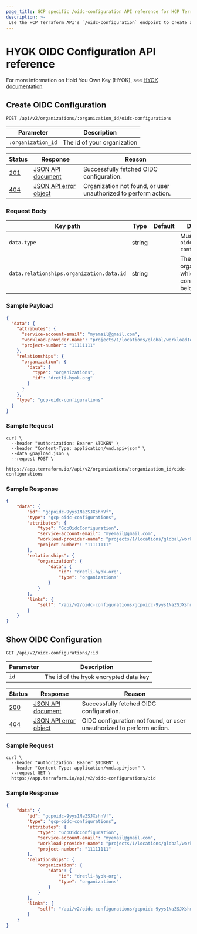 ```yaml
---
page_title: GCP specific /oidc-configuration API reference for HCP Terraform
description: >-
 Use the HCP Terraform API's `/oidc-configuration` endpoint to create and view your GCP OIDC configurations for HYOK (Hold Your Own Key) in HCP Terraform.
---
```


[200]: https://developer.mozilla.org/en-US/docs/Web/HTTP/Status/200

[201]: https://developer.mozilla.org/en-US/docs/Web/HTTP/Status/201

[202]: https://developer.mozilla.org/en-US/docs/Web/HTTP/Status/202

[204]: https://developer.mozilla.org/en-US/docs/Web/HTTP/Status/204

[400]: https://developer.mozilla.org/en-US/docs/Web/HTTP/Status/400

[401]: https://developer.mozilla.org/en-US/docs/Web/HTTP/Status/401

[403]: https://developer.mozilla.org/en-US/docs/Web/HTTP/Status/403

[404]: https://developer.mozilla.org/en-US/docs/Web/HTTP/Status/404

[409]: https://developer.mozilla.org/en-US/docs/Web/HTTP/Status/409

[412]: https://developer.mozilla.org/en-US/docs/Web/HTTP/Status/412

[422]: https://developer.mozilla.org/en-US/docs/Web/HTTP/Status/422

[429]: https://developer.mozilla.org/en-US/docs/Web/HTTP/Status/429

[500]: https://developer.mozilla.org/en-US/docs/Web/HTTP/Status/500

[504]: https://developer.mozilla.org/en-US/docs/Web/HTTP/Status/504

[JSON API document]: /terraform/cloud-docs/api-docs#json-api-documents

[JSON API error object]: https://jsonapi.org/format/#error-objects

# HYOK OIDC Configuration API reference
For more information on Hold You Own Key (HYOK), see [HYOK documentation](/terraform/cloud-docs/hold-your-own-key/index)

## Create OIDC Configuration
 `POST /api/v2/organizations/:organization_id/oidc-configurations`

 | Parameter           | Description                  |
 | ------------------- | ---------------------------- |
 | `:organization_id` | The id of your organization

 | Status  | Response                  | Reason                                                            |
 |---------|---------------------------|-------------------------------------------------------------------|
 | [201][] | [JSON API document][]     | Successfully fetched OIDC configuration.  |
 | [404][] | [JSON API error object][] | Organization not found, or user unauthorized to perform action.    |

### Request Body

| Key path                         | Type    | Default   | Description                                                                                                                                                                                               |
| -------------------------------- | ------- | --------- | --------------------------------------------------------------------------------------------------------------------------------------------------------------------------------------------------------- |
| `data.type`                      | string  |           | Must be `"gco-oidc-configurations"`.                                                                                                                                                                               |
| `data.relationships.organization.data.id` | string  |             | The id of the organization to which the OIDC configuration belongs.

### Sample Payload
```json
{
  "data": {
    "attributes": {
      "service-account-email": "myemail@gmail.com",
      "workload-provider-name": "projects/1/locations/global/workloadIdentityPools/1/providers/1",
      "project-number": "11111111"
    },
    "relationships": {
      "organization": {
        "data": {
          "type": "organizations",
          "id": "dretli-hyok-org"
        }
      }
    },
    "type": "gcp-oidc-configurations"
  }
}
```

### Sample Request

```shell
curl \
  --header "Authorization: Bearer $TOKEN" \
  --header "Content-Type: application/vnd.api+json" \
  --data @payload.json \
  --request POST \
  https://app.terraform.io//api/v2/organizations/:organization_id/oidc-configurations
```

### Sample Response

```json
{
    "data": {
        "id": "gcpoidc-9yys1NaZSJXshnVf",
        "type": "gcp-oidc-configurations",
        "attributes": {
            "type": "GcpOidcConfiguration",
            "service-account-email": "myemail@gmail.com",
            "workload-provider-name": "projects/1/locations/global/workloadIdentityPools/1/providers/1",
            "project-number": "11111111"
        },
        "relationships": {
            "organization": {
                "data": {
                    "id": "dretli-hyok-org",
                    "type": "organizations"
                }
            }
        },
        "links": {
            "self": "/api/v2/oidc-configurations/gcpoidc-9yys1NaZSJXshnVf"
        }
    }
}
```


## Show OIDC Configuration
 `GET /api/v2/oidc-configurations/:id`

 | Parameter           | Description                  |
 | ------------------- | ---------------------------- |
 | `id` | The id of the hyok encrypted data key

 | Status  | Response                  | Reason                                                            |
 |---------|---------------------------|-------------------------------------------------------------------|
 | [200][] | [JSON API document][]     | Successfully fetched OIDC configuration.  |
 | [404][] | [JSON API error object][] | OIDC configuration not found, or user unauthorized to perform action.    |

### Sample Request

```shell
curl \
  --header "Authorization: Bearer $TOKEN" \
  --header "Content-Type: application/vnd.api+json" \
  --request GET \
  https://app.terraform.io/api/v2/oidc-configurations/:id
```

### Sample Response

```json
{
    "data": {
        "id": "gcpoidc-9yys1NaZSJXshnVf",
        "type": "gcp-oidc-configurations",
        "attributes": {
            "type": "GcpOidcConfiguration",
            "service-account-email": "myemail@gmail.com",
            "workload-provider-name": "projects/1/locations/global/workloadIdentityPools/1/providers/1",
            "project-number": "11111111"
        },
        "relationships": {
            "organization": {
                "data": {
                    "id": "dretli-hyok-org",
                    "type": "organizations"
                }
            }
        },
        "links": {
            "self": "/api/v2/oidc-configurations/gcpoidc-9yys1NaZSJXshnVf"
        }
    }
}
```
